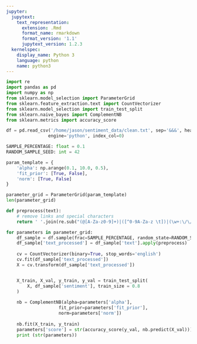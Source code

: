 ```yaml
---
jupyter:
  jupytext:
    text_representation:
      extension: .Rmd
      format_name: rmarkdown
      format_version: '1.1'
      jupytext_version: 1.2.3
  kernelspec:
    display_name: Python 3
    language: python
    name: python3
---
```


```python
import re
import pandas as pd
import numpy as np
from sklearn.model_selection import ParameterGrid
from sklearn.feature_extraction.text import CountVectorizer
from sklearn.model_selection import train_test_split
from sklearn.naive_bayes import ComplementNB
from sklearn.metrics import accuracy_score
```

```python
df = pd.read_csv('/home/jason/sentiment_data/clean.txt', sep='&&&', header=None, names=['id','sentiment','text'],
                engine='python', index_col=0)
```

```python
SAMPLE_PERCENTAGE: float = 0.1
RANDOM_SAMPLE_SEED: int = 42

param_template = {
    'alpha': np.arange(0.1, 10.0, 0.5),
    'fit_prior': [True, False],
    'norm': [True, False]
}

parameter_grid = ParameterGrid(param_template)
len(parameter_grid)
```

```python
def preprocess(text):
    # remove links and special characters
    return ' '.join(re.sub("(@[A-Za-z0-9]+)|([^0-9A-Za-z \t])|(\w+:\/\/\S+)", " ", text).split())
```

```python
for parameters in parameter_grid:
    df_sample = df.sample(frac=SAMPLE_PERCENTAGE, random_state=RANDOM_SAMPLE_SEED)
    df_sample['text_processed'] = df_sample['text'].apply(preprocess)
    
    cv = CountVectorizer(binary=True, stop_words='english')
    cv.fit(df_sample['text_processed'])
    X = cv.transform(df_sample['text_processed'])


    X_train, X_val, y_train, y_val = train_test_split(
        X, df_sample['sentiment'], train_size = 0.8
    )
    
    nb = ComplementNB(alpha=parameters['alpha'],
                    fit_prior=parameters['fit_prior'],
                    norm=parameters['norm'])
                            
    nb.fit(X_train, y_train)
    parameters['score'] = str(accuracy_score(y_val, nb.predict(X_val)))
    print (str(parameters))
    
```
